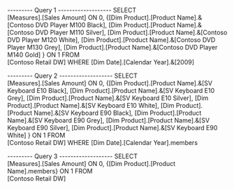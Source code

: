 --------- Query 1 -------------------
SELECT   
   [Measures].[Sales Amount] ON 0,
    {[Dim Product].[Product Name].&[Contoso DVD Player M100 Black],
	[Dim Product].[Product Name].&[Contoso DVD Player M110 Silver],
	[Dim Product].[Product Name].&[Contoso DVD Player M120 White],
	[Dim Product].[Product Name].&[Contoso DVD Player M130 Grey],
	[Dim Product].[Product Name].&[Contoso DVD Player M140 Gold]
	} ON 1
FROM  
    [Contoso Retail DW]
WHERE 
	[Dim Date].[Calendar Year].&[2009]

--------- Query 2 -------------------
SELECT   
   [Measures].[Sales Amount] ON 0,
    {[Dim Product].[Product Name].&[SV Keyboard E10 Black],
	[Dim Product].[Product Name].&[SV Keyboard E10 Grey],
	[Dim Product].[Product Name].&[SV Keyboard E10 Silver],
	[Dim Product].[Product Name].&[SV Keyboard E10 White],
	[Dim Product].[Product Name].&[SV Keyboard E90 Black],
	[Dim Product].[Product Name].&[SV Keyboard E90 Grey],
	[Dim Product].[Product Name].&[SV Keyboard E90 Silver],
	[Dim Product].[Product Name].&[SV Keyboard E90 White]
	} ON 1
FROM  
    [Contoso Retail DW]
WHERE 
	[Dim Date].[Calendar Year].members

--------- Query 3 -------------------
SELECT   
   [Measures].[Sales Amount] ON 0,
    {[Dim Product].[Product Name].members} ON 1
FROM  
    [Contoso Retail DW]

